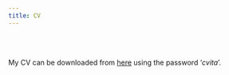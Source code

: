```yaml
---
title: CV
---
```


<br><br>

My CV can be downloaded from [here](https://web.tresorit.com/l/QCTVv#5jFiSSehvplcobJ9kuJTKw) using the password '*cvita*'.